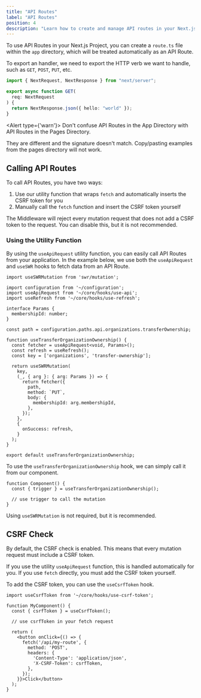 ```yaml
---
title: "API Routes"
label: "API Routes"
position: 4
description: "Learn how to create and manage API routes in your Next.js application."
---
```


To use API Routes in your Next.js Project, you can create a `route.ts` file within the `app` directory, which will be treated automatically as an API Route.

To export an handler, we need to export the HTTP verb we want to handle, such as `GET`, `POST`, `PUT`, etc.

```ts title="app/api/hello/route.ts"
import { NextRequest, NextResponse } from "next/server";

export async function GET(
  req: NextRequest
) {
  return NextResponse.json({ hello: "world" });
}
```

<Alert type={'warn'}>
  Don't confuse API Routes in the App Directory with API Routes in the Pages Directory.

  They are different and the signature doesn't match. Copy/pasting examples from the pages directory will not work.
</Alert>

## Calling API Routes

To call API Routes, you have two ways:
1. Use our utility function that wraps `fetch` and automatically inserts the CSRF token for you
2. Manually call the `fetch` function and insert the CSRF token yourself

The Middleware will reject every mutation request that does not add a CSRF token to the request. You can disable this, but it is not recommended.

### Using the Utility Function

By using the `useApiRequest` utility function, you can easily call API Routes from your application. In the example below, we use both the `useApiRequest` and `useSWR` hooks to fetch data from an API Route.

```tsx
import useSWRMutation from 'swr/mutation';

import configuration from '~/configuration';
import useApiRequest from '~/core/hooks/use-api';
import useRefresh from '~/core/hooks/use-refresh';

interface Params {
  membershipId: number;
}

const path = configuration.paths.api.organizations.transferOwnership;

function useTransferOrganizationOwnership() {
  const fetcher = useApiRequest<void, Params>();
  const refresh = useRefresh();
  const key = ['organizations', 'transfer-ownership'];

  return useSWRMutation(
    key,
    (_, { arg }: { arg: Params }) => {
      return fetcher({
        path,
        method: `PUT`,
        body: {
          membershipId: arg.membershipId,
        },
      });
    },
    {
      onSuccess: refresh,
    }
  );
}

export default useTransferOrganizationOwnership;
```

To use the `useTransferOrganizationOwnership` hook, we can simply call it from our component.

```tsx
function Component() {
  const { trigger } = useTransferOrganizationOwnership();

  // use trigger to call the mutation
}
```

Using `useSWRMutation` is not required, but it is recommended.

## CSRF Check

By default, the CSRF check is enabled. This means that every mutation request must include a CSRF token.

If you use the utility `useApiRequest` function, this is handled automatically for you. If you use `fetch` directly, you must add the CSRF token yourself.

To add the CSRF token, you can use the `useCsrfToken` hook.

```tsx
import useCsrfToken from '~/core/hooks/use-csrf-token';

function MyComponent() {
  const { csrfToken } = useCsrfToken();

  // use csrfToken in your fetch request

  return (
    <button onClick={() => {
      fetch('/api/my-route', {
        method: 'POST',
        headers: {
          'Content-Type': 'application/json',
          'X-CSRF-Token': csrfToken,
        },
      });
    }}>Click</button>
  );
}
```
